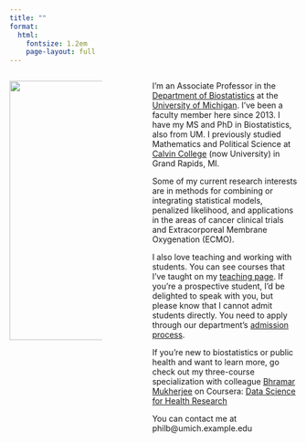 ```yaml
---
title: ""
format: 
  html:
    fontsize: 1.2em
    page-layout: full
---
```


::::: columns
::: {.column width="35%"}
![](images/Phil%20Boonstra-2-lowres_small.jpeg){width="454"}
:::

::: {.column width="10%"}
:::

::: {.column width="55%"}
I'm an Associate Professor in the [Department of Biostatistics](https://sph.umich.edu/biostat/) at the [University of Michigan](https://umich.edu/). I've been a faculty member here since 2013. I have my MS and PhD in Biostatistics, also from UM. I previously studied Mathematics and Political Science at [Calvin College](https://calvin.edu/) (now University) in Grand Rapids, MI.

Some of my current research interests are in methods for combining or integrating statistical models, penalized likelihood, and applications in the areas of cancer clinical trials and Extracorporeal Membrane Oxygenation (ECMO).

I also love teaching and working with students. You can see courses that I've taught on my [teaching page](teaching.qmd). If you're a prospective student, I'd be delighted to speak with you, but please know that I cannot admit students directly. You need to apply through our department's [admission process](https://sph.umich.edu/biostat/biostatistics-prospective-students.html).

If you're new to biostatistics or public health and want to learn more, go check out my three-course specialization with colleague [Bhramar Mukherjee](https://ysph.yale.edu/profile/bhramar-mukherjee/) on Coursera: [Data Science for Health Research](https://www.coursera.org/specializations/data-science-for-health-research)

You can contact me at <div class="email">philb@<span>umich.</span><span>example.</span>edu</div>
:::
:::::


